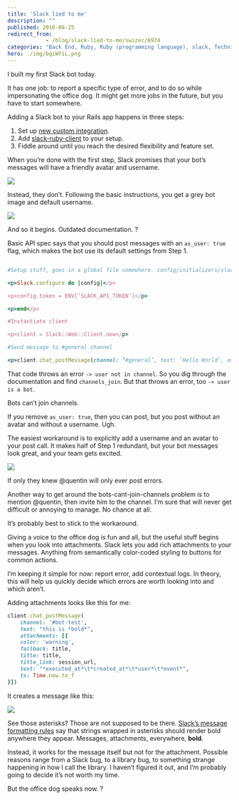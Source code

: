 ```yaml
---
title: 'Slack lied to me'
description: ""
published: 2016-08-25
redirect_from: 
            - /blog/slack-lied-to-me/swizec/6974
categories: "Back End, Ruby, Ruby (programming language), slack, Technical, user documentation"
hero: ./img/bqiWYiL.png
---
```

I built my first Slack bot today.

It has one job: to report a specific type of error, and to do so while impersonating the office dog. It might get more jobs in the future, but you have to start somewhere.

Adding a Slack bot to your Rails app happens in three steps:

1. Set up [new custom integration](https://slack.com/apps/new/A0F7YS25R-bots).
2. Add [slack-ruby-client](https://github.com/slack-ruby/slack-ruby-client) to your setup.
3. Fiddle around until you reach the desired flexibility and feature set.

When you’re done with the first step, Slack promises that your bot’s messages will have a friendly avatar and username.

![](./img/bqiWYiL.png)

Instead, they don’t. Following the basic instructions, you get a grey bot image and default username.

![](./img/3yaqj8b.png)

And so it begins. Outdated documentation. ?

Basic API spec says that you should post messages with an `as_user: true` flag, which makes the bot use its default settings from Step 1.

```ruby

#Setup stuff, goes in a global file somewhere. config/initializers/slack.rb for instance

<p>Slack.configure do |config|</p>

<p>config.token = ENV[‘SLACK_API_TOKEN’]</p>

<p>end</p>

#Instantiate client

<p>client = Slack::Web::Client.new</p>

#Send message to #general channel

<p>client.chat_postMessage(channel: ‘#general’, text: ‘Hello World’, as_user: true)</p>
```

That code throws an error `-> user not in channel`. So you dig through the documentation and find `channels_join`. But that throws an error, too `-> user is a bot`.

Bots can’t join channels.

If you remove `as_user: true`, then you can post, but you post without an avatar and without a username. Ugh.

The easiest workaround is to explicitly add a username and an avatar to your post call. It makes half of Step 1 redundant, but your bot messages look great, and your team gets excited.

![](./img/xWO1Rwg.png)

If only they knew @quentin will only ever post errors.

Another way to get around the bots-cant-join-channels problem is to mention @quentin, then invite him to the channel. I’m sure that will never get difficult or annoying to manage. No chance at all.

It’s probably best to stick to the workaround.

Giving a voice to the office dog is fun and all, but the useful stuff begins when you look into attachments. Slack lets you add rich attachments to your messages. Anything from semantically color-coded styling to buttons for common actions.

I’m keeping it simple for now: report error, add contextual logs. In theory, this will help us quickly decide which errors are worth looking into and which aren’t.

Adding attachments looks like this for me:

```ruby
client.chat_postMessage(
	channel: '#bot-test',
	text: "this is *bold*",
	attachments: [{
    color: 'warning',
    fallback: title,
    title: title,
    title_link: session_url,
    text: "*executed_at*\t*created_at*\t*user*\t*event*",
    ts: Time.now.to_f
}])
```

It creates a message like this:

![](./img/3FZOz5A.png)

See those asterisks? Those are not supposed to be there. [Slack’s message formatting rules](https://api.slack.com/docs/message-formatting) say that strings wrapped in asterisks should render bold anywhere they appear. Messages, attachments, everywhere, **bold**.

Instead, it works for the message itself but not for the attachment. Possible reasons range from a Slack bug, to a library bug, to something strange happening in how I call the library. I haven’t figured it out, and I’m probably going to decide it’s not worth my time.

But the office dog speaks now. ?
